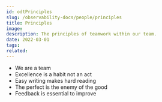 ---
id: odtPrinciples
slug: /observability-docs/people/principles
title: Principles
image:
description: The principles of teamwork within our team.
date: 2022-03-01
tags:
related:
---

<DocCallOut color="warning" title="This page is under construction..." />

- We are a team
- Excellence is a habit not an act
- Easy writing makes hard reading
- The perfect is the enemy of the good
- Feedback is essential to improve
